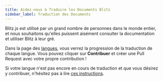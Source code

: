 ```yaml
---
title: Aidez-nous à Traduire les Documents Blitz
sidebar_label: Traduction des Documents
---
```


Blitz.js est utilisé par un grand nombre de personnes dans le monde
entier, et nous souhaitons qu'elles puissent aisément consulter la
documentation et utiliser Blitz à leur gré.

Dans la page des [langues](/languages), vous verrez la progression de la
traduction de chaque langue. Vous pouvez cliquer sur **Contribuer** et
créer une Pull Request avec votre propre contribution !

Si votre langue n'est pas encore en cours de traduction et que vous
désirez y contribuer, n'hésitez pas à lire
[ces instructions](https://github.com/blitz-js/blitzjs.com-translation/blob/main/README.md).
